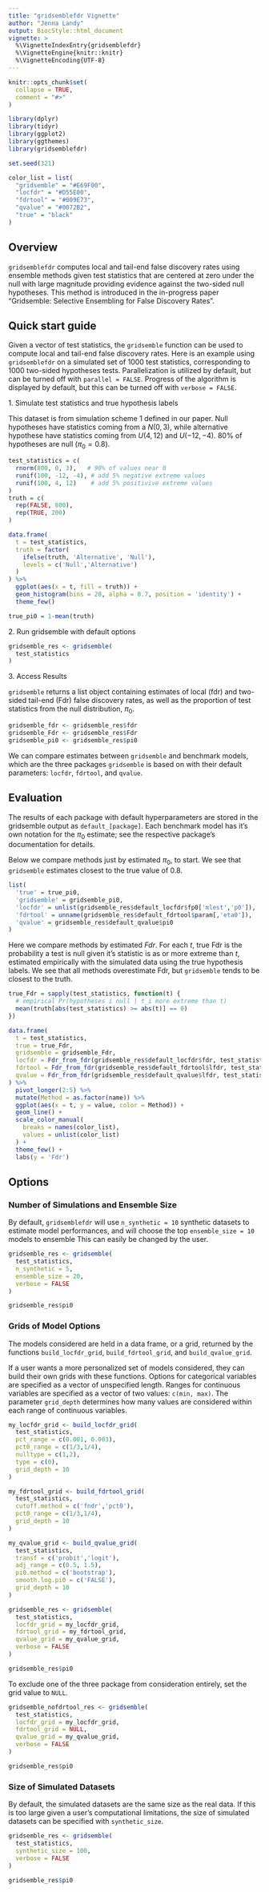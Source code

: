 ```yaml
---
title: "gridsemblefdr Vignette"
author: "Jenna Landy"
output: BiocStyle::html_document
vignette: >
  %\VignetteIndexEntry{gridsemblefdr}
  %\VignetteEngine{knitr::knitr}
  %\VignetteEncoding{UTF-8}
---
```


```r
knitr::opts_chunk$set(
  collapse = TRUE,
  comment = "#>"
)
```

```r
library(dplyr)
library(tidyr)
library(ggplot2)
library(ggthemes)
library(gridsemblefdr)

set.seed(321)

color_list = list(
  "gridsemble" = "#E69F00",
  "locfdr" = "#D55E00",
  "fdrtool" = "#009E73",
  "qvalue" = "#0072B2",
  "true" = "black"
)
```

## Overview

`gridsemblefdr` computes local and tail-end false discovery rates using ensemble methods given test statistics that are centered at zero under the null with large magnitude providing evidence against the two-sided null hypotheses. This method is introduced in the in-progress paper "Gridsemble: Selective Ensembling for False Discovery Rates".

## Quick start guide

Given a vector of test statistics, the `gridsemble` function can be used to compute local and tail-end false discovery rates. Here is an example using `gridsemblefdr` on a simulated set of 1000 test statistics, corresponding to 1000 two-sided hypotheses tests. Parallelization is utilized by default, but can be turned off with `parallel = FALSE`. Progress of the algorithm is displayed by default, but this can be turned off with `verbose = FALSE`.

1\. Simulate test statistics and true hypothesis labels

This dataset is from simulation scheme 1 defined in our paper. Null hypotheses have statistics coming from a $N(0, 3)$, while alternative hypothese have statistics coming from $U(4, 12)$ and $U(-12, -4)$. 80% of hypotheses are null ($\pi_0 = 0.8$).
```r
test_statistics = c(
  rnorm(800, 0, 3),   # 90% of values near 0
  runif(100, -12, -4), # add 5% negative extreme values
  runif(100, 4, 12)    # add 5% positivive extreme values
)
truth = c(
  rep(FALSE, 800),
  rep(TRUE, 200)
)

data.frame(
  t = test_statistics, 
  truth = factor(
    ifelse(truth, 'Alternative', 'Null'),
    levels = c('Null','Alternative')
  )
) %>%
  ggplot(aes(x = t, fill = truth)) +
  geom_histogram(bins = 20, alpha = 0.7, position = 'identity') +
  theme_few()
```

```r
true_pi0 = 1-mean(truth)
```


2\. Run gridsemble with default options
```r
gridsemble_res <- gridsemble(
  test_statistics
)
```

3\. Access Results

`gridsemble` returns a list object containing estimates of local (fdr) and two-sided tail-end (Fdr) false discovery rates, as well as the proportion of test statistics from the null distribution, $\pi_0$.

```r
gridsemble_fdr <- gridsemble_res$fdr
gridsemble_Fdr <- gridsemble_res$Fdr
gridsemble_pi0 <- gridsemble_res$pi0
```

We can compare estimates between `gridsemble` and benchmark models, which are the three packages `gridsemble` is based on with their default parameters: `locfdr`, `fdrtool`, and `qvalue`. 

## Evaluation

The results of each package with default hyperparameters are stored in the gridsemble output as `default_[package]`. Each benchmark model has it's own notation for the $\pi_0$ estimate; see the respective package's documentation for details.

Below we compare methods just by estimated $\pi_0$, to start. We see that `gridsemble` estimates closest to the true value of 0.8.

```r
list(
  'true' = true_pi0,
  'gridsemble' = gridsemble_pi0,
  'locfdr' = unlist(gridsemble_res$default_locfdr$fp0['mlest','p0']),
  'fdrtool' = unname(gridsemble_res$default_fdrtool$param[,'eta0']),
  'qvalue' = gridsemble_res$default_qvalue$pi0
)
```

Here we compare methods by estimated $Fdr$. For each $t$, true Fdr is the probability a test is null given it's statistic is as or more extreme than $t$, estimated empirically with the simulated data using the true hypothesis labels. We see that all methods overestimate Fdr, but `gridsemble` tends to be closest to the truth.

```r
true_Fdr = sapply(test_statistics, function(t) {
  # empirical Pr(hypotheses i null | t_i more extreme than t)
  mean(truth[abs(test_statistics) >= abs(t)] == 0)
})
```


```r
data.frame(
  t = test_statistics,
  true = true_Fdr,
  gridsemble = gridsemble_Fdr,
  locfdr = Fdr_from_fdr(gridsemble_res$default_locfdr$fdr, test_statistics),
  fdrtool = Fdr_from_fdr(gridsemble_res$default_fdrtool$lfdr, test_statistics),
  qvalue = Fdr_from_fdr(gridsemble_res$default_qvalue$lfdr, test_statistics)
) %>%
  pivot_longer(2:5) %>%
  mutate(Method = as.factor(name)) %>%
  ggplot(aes(x = t, y = value, color = Method)) +
  geom_line() +
  scale_color_manual(
    breaks = names(color_list),
    values = unlist(color_list)
  ) +
  theme_few() +
  labs(y = 'Fdr')
```


## Options

### Number of Simulations and Ensemble Size

By default, `gridsemblefdr` will use `n_synthetic = 10` synthetic datasets to estimate model performances, and will choose the top `ensemble_size = 10` models to ensemble This can easily be changed by the user.

```r
gridsemble_res <- gridsemble(
  test_statistics, 
  n_synthetic = 5, 
  ensemble_size = 20,
  verbose = FALSE
)

gridsemble_res$pi0
```

### Grids of Model Options

The models considered are held in a data frame, or a grid, returned by the functions `build_locfdr_grid`, `build_fdrtool_grid`, and `build_qvalue_grid`. 

If a user wants a more personalized set of models considered, they can build their own grids with these functions. Options for categorical variables are specified as a vector of unspecified length. Ranges for continuous variables are specified as a vector of two values: `c(min, max)`. The parameter `grid_depth` determines how many values are considered within each range of continuous variables.

```r
my_locfdr_grid <- build_locfdr_grid(
  test_statistics,
  pct_range = c(0.001, 0.003),
  pct0_range = c(1/3,1/4),
  nulltype = c(1,2),
  type = c(0),
  grid_depth = 10
)

my_fdrtool_grid <- build_fdrtool_grid(
  test_statistics,
  cutoff.method = c('fndr','pct0'),
  pct0_range = c(1/3,1/4),
  grid_depth = 10
)

my_qvalue_grid <- build_qvalue_grid(
  test_statistics,
  transf = c('probit','logit'),
  adj_range = c(0.5, 1.5),
  pi0.method = c('bootstrap'),
  smooth.log.pi0 = c('FALSE'),
  grid_depth = 10
)

gridsemble_res <- gridsemble(
  test_statistics,
  locfdr_grid = my_locfdr_grid,
  fdrtool_grid = my_fdrtool_grid,
  qvalue_grid = my_qvalue_grid,
  verbose = FALSE
)

gridsemble_res$pi0
```

To exclude one of the three package from consideration entirely, set the grid value to `NULL`. 

```r
gridsemble_nofdrtool_res <- gridsemble(
  test_statistics,
  locfdr_grid = my_locfdr_grid,
  fdrtool_grid = NULL,
  qvalue_grid = my_qvalue_grid,
  verbose = FALSE
)

gridsemble_res$pi0
```

### Size of Simulated Datasets

By default, the simulated datasets are the same size as the real data. If this is too large given a user's computational limitations, the size of simulated datasets can be specified with `synthetic_size`.

```r
gridsemble_res <- gridsemble(
  test_statistics, 
  synthetic_size = 100,
  verbose = FALSE
)

gridsemble_res$pi0
```

